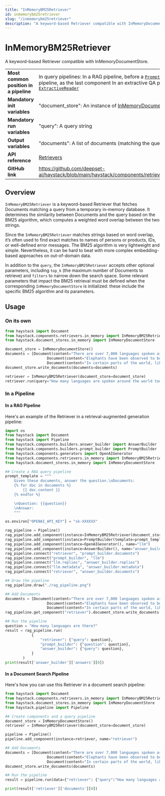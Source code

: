 ```yaml
---
title: "InMemoryBM25Retriever"
id: inmemorybm25retriever
slug: "/inmemorybm25retriever"
description: "A keyword-based Retriever compatible with InMemoryDocumentStore."
---
```


# InMemoryBM25Retriever

A keyword-based Retriever compatible with InMemoryDocumentStore.

|  |  |
| --- | --- |
| **Most common position in a pipeline** | In query pipelines:   In a RAG pipeline, before a [`PromptBuilder`](../builders/promptbuilder.mdx)   In a semantic search pipeline, as the last component   In an extractive QA pipeline, before an [`ExtractiveReader`](../readers/extractivereader.mdx)  |
| **Mandatory init variables** | "document_store": An instance of [InMemoryDocumentStore](../../document-stores/inmemorydocumentstore.mdx) |
| **Mandatory run variables** | "query": A query string |
| **Output variables** | "documents": A list of documents (matching the query) |
| **API reference** | [Retrievers](/reference/retrievers-api) |
| **GitHub link** | https://github.com/deepset-ai/haystack/blob/main/haystack/components/retrievers/in_memory/bm25_retriever.py |

## Overview

`InMemoryBM25Retriever` is a keyword-based Retriever that fetches Documents matching a query from a temporary in-memory database. It determines the similarity between Documents and the query based on the BM25 algorithm, which computes a weighted word overlap between the two strings.

Since the `InMemoryBM25Retriever` matches strings based on word overlap, it’s often used to find exact matches to names of persons or products, IDs, or well-defined error messages. The BM25 algorithm is very lightweight and simple. Nevertheless, it can be hard to beat with more complex embedding-based approaches on out-of-domain data.

In addition to the `query`, the `InMemoryBM25Retriever` accepts other optional parameters, including `top_k` (the maximum number of Documents to retrieve) and `filters` to narrow down the search space.
Some relevant parameters that impact the BM25 retrieval must be defined when the corresponding `InMemoryDocumentStore` is initialized: these include the specific BM25 algorithm and its parameters.

## Usage

### On its own

```python
from haystack import Document
from haystack.components.retrievers.in_memory import InMemoryBM25Retriever
from haystack.document_stores.in_memory import InMemoryDocumentStore

document_store = InMemoryDocumentStore()
documents = [Document(content="There are over 7,000 languages spoken around the world today."),
			       Document(content="Elephants have been observed to behave in a way that indicates a high level of self-awareness, such as recognizing themselves in mirrors."),
			       Document(content="In certain parts of the world, like the Maldives, Puerto Rico, and San Diego, you can witness the phenomenon of bioluminescent waves.")]
document_store.write_documents(documents=documents)

retriever = InMemoryBM25Retriever(document_store=document_store)
retriever.run(query="How many languages are spoken around the world today?")
```

### In a Pipeline

#### In a RAG Pipeline

Here's an example of the Retriever in a retrieval-augmented generation pipeline:

```python
import os
from haystack import Document
from haystack import Pipeline
from haystack.components.builders.answer_builder import AnswerBuilder
from haystack.components.builders.prompt_builder import PromptBuilder
from haystack.components.generators import OpenAIGenerator
from haystack.components.retrievers.in_memory import InMemoryBM25Retriever
from haystack.document_stores.in_memory import InMemoryDocumentStore

## Create a RAG query pipeline
prompt_template = """
    Given these documents, answer the question.\nDocuments:
    {% for doc in documents %}
        {{ doc.content }}
    {% endfor %}

    \nQuestion: {{question}}
    \nAnswer:
    """

os.environ["OPENAI_API_KEY"] = "sk-XXXXXX"

rag_pipeline = Pipeline()
rag_pipeline.add_component(instance=InMemoryBM25Retriever(document_store=InMemoryDocumentStore()), name="retriever")
rag_pipeline.add_component(instance=PromptBuilder(template=prompt_template), name="prompt_builder")
rag_pipeline.add_component(instance=OpenAIGenerator(), name="llm")
rag_pipeline.add_component(instance=AnswerBuilder(), name="answer_builder")
rag_pipeline.connect("retriever", "prompt_builder.documents")
rag_pipeline.connect("prompt_builder", "llm")
rag_pipeline.connect("llm.replies", "answer_builder.replies")
rag_pipeline.connect("llm.metadata", "answer_builder.metadata")
rag_pipeline.connect("retriever", "answer_builder.documents")

## Draw the pipeline
rag_pipeline.draw("./rag_pipeline.png")

## Add Documents
documents = [Document(content="There are over 7,000 languages spoken around the world today."),
			       Document(content="Elephants have been observed to behave in a way that indicates a high level of self-awareness, such as recognizing themselves in mirrors."),
			       Document(content="In certain parts of the world, like the Maldives, Puerto Rico, and San Diego, you can witness the phenomenon of bioluminescent waves.")]
rag_pipeline.get_component("retriever").document_store.write_documents(documents)

## Run the pipeline
question = "How many languages are there?"
result = rag_pipeline.run(
            {
                "retriever": {"query": question},
                "prompt_builder": {"question": question},
                "answer_builder": {"query": question},
            }
        )
print(result['answer_builder']['answers'][0])
```

#### In a Document Search Pipeline

Here's how you can use this Retriever in a document search pipeline:

```python
from haystack import Document
from haystack.components.retrievers.in_memory import InMemoryBM25Retriever
from haystack.document_stores.in_memory import InMemoryDocumentStore
from haystack.pipeline import Pipeline

## Create components and a query pipeline
document_store = InMemoryDocumentStore()
retriever = InMemoryBM25Retriever(document_store=document_store)

pipeline = Pipeline()
pipeline.add_component(instance=retriever, name="retriever")

## Add Documents
documents = [Document(content="There are over 7,000 languages spoken around the world today."),
			       Document(content="Elephants have been observed to behave in a way that indicates a high level of self-awareness, such as recognizing themselves in mirrors."),
			       Document(content="In certain parts of the world, like the Maldives, Puerto Rico, and San Diego, you can witness the phenomenon of bioluminescent waves.")]
document_store.write_documents(documents)

## Run the pipeline
result = pipeline.run(data={"retriever": {"query":"How many languages are there?"}})

print(result['retriever']['documents'][0])
```
